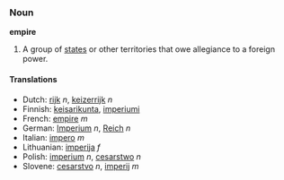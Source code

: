 ===Noun===
'''empire'''

#A group of [[state]]s or other territories that owe allegiance to a foreign power.

====Translations====
*Dutch: [[rijk]] ''n'', [[keizerrijk]] ''n''
*Finnish: [[keisarikunta]], [[imperiumi]]
*French: [[empire]] ''m''
*German: [[Imperium]] ''n'', [[Reich]] ''n''
*Italian: [[impero]] ''m''
*Lithuanian: [[imperija]] ''f''
*Polish: [[imperium]] ''n'', [[cesarstwo]] ''n''
*Slovene: [[cesarstvo]] ''n'', [[imperij]] ''m''